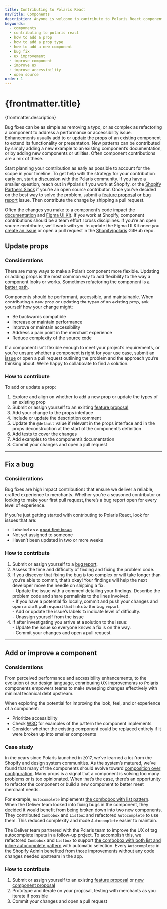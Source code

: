 ```yaml
---
title: Contributing to Polaris React
navTitle: Components
description: Anyone is welcome to contribute to Polaris React components. There are several types of component contributions, but they typically fall under three categories; bug fix, enhancement, or new pattern.
keywords:
  - components
  - contributing to polaris react
  - how to add a prop
  - how to add a prop type
  - how to add a new component
  - bug fix
  - ux improvement
  - improve component
  - improve ux
  - improve accessibility
  - open source
order: 1
---
```


# {frontmatter.title}

<Lede>{frontmatter.description}</Lede>

Bug fixes can be as simple as removing a typo, or as complex as refactoring a component to address a performance or accessibility issue. Enhancements usually add to or update the props of an existing component to extend its functionality or presentation. New patterns can be contributed by simply adding a new example to an existing component’s documentation, or by adding new components or utilities. Often component contributions are a mix of these.

Start planning your contribution as early as possible to account for the scope in your timeline. To get help with the strategy for your contribution early on, start a [discussion](https://github.com/Shopify/polaris/discussions/new) with the Polaris community. If you have a smaller question, reach out in #polaris if you work at Shopify, or the [Shopify Partners Slack](http://shopifypartners.slack.com) if you’re an open source contributor. Once you’ve decided on the best way to solve the problem, submit a [feature proposal](https://github.com/Shopify/polaris/issues/new?assignees=&labels=Feature+request&template=FEATURE_REQUEST.yml) or [bug report](https://github.com/Shopify/polaris/issues/new?assignees=&labels=Bug&template=ISSUE.yml) issue. Then contribute the change by shipping a pull request.

Often the changes you make to a component’s code impact the [documentation](/contributing/documentation) and [Figma UI Kit](/contributing/figma-ui-kit). If you work at Shopify, component contributions should be a team effort across disciplines. If you’re an open source contributor, we’ll work with you to update the Figma UI Kit once you [create an issue](https://github.com/Shopify/polaris/issues/new/choose) or open a pull request in the [Shopify/polaris](https://github.com/Shopify/polaris) GitHub repo.

## Update props

### Considerations

There are many ways to make a Polaris component more flexible. Updating or adding props is the most common way to add flexibility to the way a component looks or works. Sometimes refactoring the component is [a better path](#add-or-improve-a-component).

Components should be performant, accessible, and maintainable. When contributing a new prop or updating the types of an existing prop, ask yourself how your change might:

- Be backwards compatible
- Increase or maintain performance
- Improve or maintain accessibility
- Address a pain point in the merchant experience
- Reduce complexity of the source code

If a component isn’t flexible enough to meet your project’s requirements, or you’re unsure whether a component is right for your use case, submit an [issue](https://github.com/Shopify/polaris/issues/new?assignees=&labels=Feature+request&template=FEATURE_REQUEST.yml) or open a pull request outlining the problem and the approach you’re thinking about. We’re happy to collaborate to find a solution.

### How to contribute

To add or update a prop:

1. Explore and align on whether to add a new prop or update the types of an existing prop
2. Submit or assign yourself to an existing [feature proposal](https://github.com/Shopify/polaris/issues/new?assignees=&labels=Feature+request&template=FEATURE_REQUEST.yml)
3. Add your change to the props interface
4. Include or update the description comment
5. Update the `@default` value if relevant in the props interface and in the props deconstruction at the start of the component’s definition
6. Add tests to cover the changes
7. Add examples to the component’s documentation
8. Commit your changes and open a pull request

---

## Fix a bug

### Considerations

Bug fixes are high impact contributions that ensure we deliver a reliable, crafted experience to merchants. Whether you’re a seasoned contributor or looking to make your first pull request, there’s a bug report open for every level of experience.

If you’re just getting started with contributing to Polaris React, look for issues that are:

- Labeled as a [good first issue](https://github.com/Shopify/polaris/issues?q=is%3Aopen+is%3Aissue+label%3A%22Good+first+issue%22)
- Not yet assigned to someone
- Haven’t been updated in two or more weeks

### How to contribute

1. Submit or assign yourself to a [bug report](https://github.com/Shopify/polaris/issues/new?assignees=&labels=Bug&template=ISSUE.yml).
2. Assess the time and difficulty of finding and fixing the problem code.
3. If you discover that fixing the bug is too complex or will take longer than you’re able to commit, that’s okay! Your findings will help the next developer move the needle on shipping a fix.
   <br /> - Update the issue with a comment detailing your findings. Describe
   the problem code and share permalinks to the lines involved.
   <br /> - If you have a potential fix locally, commit and push your changes and
   open a draft pull request that links to the bug report.
   <br /> - Add or update the issue’s labels to indicate level of difficulty.
   <br /> - Unassign yourself from the issue.
4. If after investigating you arrive at a solution to the issue:
   <br /> - Update the issue so everyone knows a fix is on the way.
   <br /> - Commit your changes and open a pull request

---

## Add or improve a component

### Considerations

From perceived performance and accessibility enhancements, to the evolution of our design language, contributing UX improvements to Polaris components empowers teams to make sweeping changes effectively with minimal technical debt upstream.

When exploring the potential for improving the look, feel, and or experience of a component:

- Prioritize accessibility
- Check [W3C](https://www.w3.org/WAI/ARIA/apg/patterns/) for examples of the pattern the component implements
- Consider whether the existing component could be replaced entirely if it were broken up into smaller components

### Case study

In the years since Polaris launched in 2017, we’ve learned a lot from the Shopify and design system communities. As the system’s matured, we’ve found that many of the components should evolve toward [composition over configuration](https://maecapozzi.com/blog/composition-vs-configuration/). Many props is a signal that a component is solving too many problems or is too opinionated. When that’s the case, there’s an opportunity to refactor the component or build a new component to better meet merchant needs.

For example, `Autocomplete` implements [the combobox with list pattern](https://www.w3.org/WAI/ARIA/apg/patterns/combobox/). When the Deliver team looked into fixing bugs in the component, they decided it would benefit from being broken down into two new components. They contributed `Combobox` and `Listbox` and refactored `Autocomplete` to use them. This reduced complexity and made `Autocomplete` easier to maintain.

The Deliver team partnered with the Polaris team to improve the UX of tag autocomplete inputs in a follow-up project. To accomplish this, we refactored `Combobox` and `Listbox` to support [the combobox with both list and inline autocomplete pattern](https://www.w3.org/WAI/ARIA/apg/example-index/combobox/combobox-autocomplete-both.html) with automatic selection. Every `Autocomplete` in the Shopify Admin benefited from those improvements without any code changes needed upstream in the app.

### How to contribute

1. Submit or assign yourself to an existing [feature proposal](https://github.com/Shopify/polaris/issues/new?assignees=&labels=Feature+request&template=FEATURE_REQUEST.yml) or [new component proposal](https://github.com/Shopify/polaris/issues/new?assignees=&labels=&template=NEW_COMPONENT.md)
2. Prototype and iterate on your proposal, testing with merchants as you iterate if possible
3. Commit your changes and open a pull request
